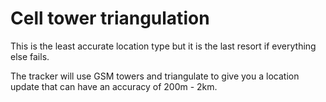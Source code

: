 # Cell tower triangulation

This is the least accurate location type but it is the last resort if everything else fails.

The tracker will use GSM towers and triangulate to give you a location update that can have an accuracy of 200m - 2km.
